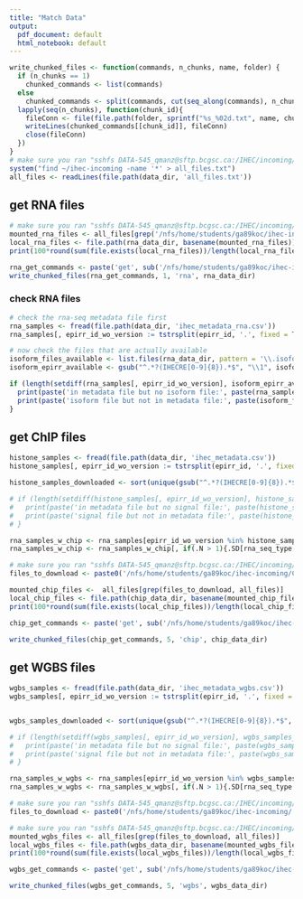 ```yaml
---
title: "Match Data"
output: 
  pdf_document: default
  html_notebook: default
---
```


```r
write_chunked_files <- function(commands, n_chunks, name, folder) {
  if (n_chunks == 1)
    chunked_commands <- list(commands)
  else 
    chunked_commands <- split(commands, cut(seq_along(commands), n_chunks, labels = FALSE))
  lapply(seq(n_chunks), function(chunk_id){
    fileConn <- file(file.path(folder, sprintf("%s_%02d.txt", name, chunk_id)))
    writeLines(chunked_commands[[chunk_id]], fileConn)
    close(fileConn)
  })
}
# make sure you ran "sshfs DATA-545_qmanz@sftp.bcgsc.ca:/IHEC/incoming/ /nfs/home/students/ga89koc/ihec-incoming/"
system("find ~/ihec-incoming -name '*' > all_files.txt")
all_files <- readLines(file.path(data_dir, 'all_files.txt'))
```

## get RNA files

```r

# make sure you ran "sshfs DATA-545_qmanz@sftp.bcgsc.ca:/IHEC/incoming/ /nfs/home/students/ga89koc/ihec-incoming/"
mounted_rna_files <- all_files[grep('/nfs/home/students/ga89koc/ihec-incoming/RNA-Seq/.*\\.isoforms\\.results$', all_files)]
local_rna_files <- file.path(rna_data_dir, basename(mounted_rna_files))
print(100*round(sum(file.exists(local_rna_files))/length(local_rna_files), 5))

rna_get_commands <- paste('get', sub('/nfs/home/students/ga89koc/ihec-incoming', '/IHEC/incoming', mounted_rna_files[!file.exists(local_rna_files)], fixed = T))
write_chunked_files(rna_get_commands, 1, 'rna', rna_data_dir)
```

### check RNA files

```r
# check the rna-seq metadata file first
rna_samples <- fread(file.path(data_dir, 'ihec_metadata_rna.csv'))
rna_samples[, epirr_id_wo_version := tstrsplit(epirr_id, '.', fixed = TRUE)[1]]

# now check the files that are actually available
isoform_files_available <- list.files(rna_data_dir, pattern = '\\.isoforms\\.results$')
isoform_epirr_available <- gsub("^.*?(IHECRE[0-9]{8}).*$", "\\1", isoform_files_available)

if (length(setdiff(rna_samples[, epirr_id_wo_version], isoform_epirr_available)) > 0) {
  print(paste('in metadata file but no isoform file:', paste(rna_samples[!epirr_id_wo_version %in% isoform_epirr_available, epirr_id_wo_version], collapse = ', ')))
  print(paste('isoform file but not in metadata file:', paste(isoform_files_available[!isoform_epirr_available %in% rna_samples[, epirr_id_wo_version]], collapse = ', ')))
}
```

## get ChIP files

```r
histone_samples <- fread(file.path(data_dir, 'ihec_metadata.csv'))
histone_samples[, epirr_id_wo_version := tstrsplit(epirr_id, '.', fixed = TRUE)[1]]

histone_samples_downloaded <- sort(unique(gsub("^.*?(IHECRE[0-9]{8}).*$", "\\1", list.files(chip_data_dir))))

# if (length(setdiff(histone_samples[, epirr_id_wo_version], histone_samples_available)) > 0) {
#   print(paste('in metadata file but no signal file:', paste(histone_samples[!epirr_id_wo_version %in% histone_samples_available, epirr_id_wo_version], collapse = ', ')))
#   print(paste('signal file but not in metadata file:', paste(histone_samples_available[!histone_samples_available %in% histone_samples[, epirr_id_wo_version]], collapse = ', ')))
# }

rna_samples_w_chip <- rna_samples[epirr_id_wo_version %in% histone_samples[, epirr_id_wo_version]]
rna_samples_w_chip <- rna_samples_w_chip[, if(.N > 1){.SD[rna_seq_type != 'total-RNA-Seq']}else{.SD}, by = epirr_id_wo_version]
```


```r
# make sure you ran "sshfs DATA-545_qmanz@sftp.bcgsc.ca:/IHEC/incoming/ /nfs/home/students/ga89koc/ihec-incoming/"
files_to_download <- paste0('/nfs/home/students/ga89koc/ihec-incoming/ChIP-Seq/.*(', paste(rna_samples_w_chip[, sort(unique(epirr_id_wo_version))], collapse = '|'), ').*\\.(fc\\.signal\\.bigwig|pval0\\.01\\.500K\\.bfilt\\.narrowPeak\\.gz)$')

mounted_chip_files <-  all_files[grep(files_to_download, all_files)]
local_chip_files <- file.path(chip_data_dir, basename(mounted_chip_files))
print(100*round(sum(file.exists(local_chip_files))/length(local_chip_files), 5))

chip_get_commands <- paste('get', sub('/nfs/home/students/ga89koc/ihec-incoming', '/IHEC/incoming', mounted_chip_files[!file.exists(local_chip_files)], fixed = T))

write_chunked_files(chip_get_commands, 5, 'chip', chip_data_dir)

```

## get WGBS files

```r
wgbs_samples <- fread(file.path(data_dir, 'ihec_metadata_wgbs.csv'))
wgbs_samples[, epirr_id_wo_version := tstrsplit(epirr_id, '.', fixed = TRUE)[1]]


wgbs_samples_downloaded <- sort(unique(gsub("^.*?(IHECRE[0-9]{8}).*$", "\\1", list.files(wgbs_data_dir, '\\.gembs_(pos|neg)\\.bw$'))))

# if (length(setdiff(wgbs_samples[, epirr_id_wo_version], wgbs_samples_available)) > 0) {
#   print(paste('in metadata file but no signal file:', paste(wgbs_samples[!epirr_id_wo_version %in% wgbs_samples_available, epirr_id_wo_version], collapse = ', ')))
#   print(paste('signal file but not in metadata file:', paste(wgbs_samples_available[!wgbs_samples_available %in% wgbs_samples[, epirr_id_wo_version]], collapse = ', ')))
# }

rna_samples_w_wgbs <- rna_samples[epirr_id_wo_version %in% wgbs_samples[, epirr_id_wo_version]]
rna_samples_w_wgbs <- rna_samples_w_wgbs[, if(.N > 1){.SD[rna_seq_type != 'total-RNA-Seq']}else{.SD}, by = epirr_id_wo_version]
```


```r
# make sure you ran "sshfs DATA-545_qmanz@sftp.bcgsc.ca:/IHEC/incoming/ /nfs/home/students/ga89koc/ihec-incoming/"
files_to_download <- paste0('/nfs/home/students/ga89koc/ihec-incoming/.*(', paste(rna_samples_w_wgbs[, sort(unique(epirr_id_wo_version))], collapse = '|'), ').*.gembs_(neg|pos).bw$')

# make sure you ran "sshfs DATA-545_qmanz@sftp.bcgsc.ca:/IHEC/incoming/ /nfs/home/students/ga89koc/ihec-incoming/"
mounted_wgbs_files <- all_files[grep(files_to_download, all_files)]
local_wgbs_files <- file.path(wgbs_data_dir, basename(mounted_wgbs_files))
print(100*round(sum(file.exists(local_wgbs_files))/length(local_wgbs_files), 5))

wgbs_get_commands <- paste('get', sub('/nfs/home/students/ga89koc/ihec-incoming', '/IHEC/incoming', mounted_wgbs_files[!file.exists(local_wgbs_files)], fixed = T))

write_chunked_files(wgbs_get_commands, 5, 'wgbs', wgbs_data_dir)
```


